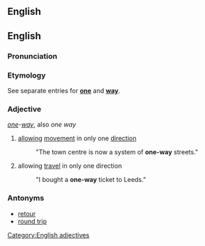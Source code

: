 ==English==
==English==

===Pronunciation===
{{substub}}

===Etymology===
See separate entries for '''[[one]]''' and '''[[way]]'''.

===Adjective===
''[[one]]-[[way]]'', also ''one way''

# [[allow]]ing [[movement]] in only one [[direction]]
#: "The town centre is now a system of '''one-way''' streets."
# allowing [[travel]] in only one direction
#: "I bought a '''one-way''' ticket to Leeds."

===Antonyms===
* [[retour]]
* [[round trip]]

[[Category:English adjectives]]